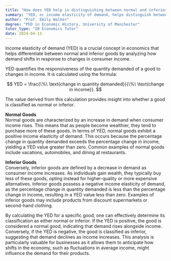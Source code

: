 ```yaml
---
title: "How does YED help in distinguishing between normal and inferior goods?"
summary: "YED, or income elasticity of demand, helps distinguish between normal and inferior goods by indicating how demand changes with income."
author: "Prof. Emily Walker"
degree: "PhD in Economic History, University of Manchester"
tutor_type: "IB Economics Tutor"
date: 2024-04-13
---
```


Income elasticity of demand (YED) is a crucial concept in economics that helps differentiate between normal and inferior goods by analyzing how demand shifts in response to changes in consumer income.

YED quantifies the responsiveness of the quantity demanded of a good to changes in income. It is calculated using the formula:

$$
YED = \frac{\%\ \text{change in quantity demanded}}{\%\ \text{change in income}}.
$$

The value derived from this calculation provides insight into whether a good is classified as normal or inferior.

**Normal Goods**  
Normal goods are characterized by an increase in demand when consumer income rises. This means that as people become wealthier, they tend to purchase more of these goods. In terms of YED, normal goods exhibit a positive income elasticity of demand. This occurs because the percentage change in quantity demanded exceeds the percentage change in income, yielding a YED value greater than zero. Common examples of normal goods include vacations, automobiles, and dining at restaurants.

**Inferior Goods**  
Conversely, inferior goods are defined by a decrease in demand as consumer income increases. As individuals gain wealth, they typically buy less of these goods, opting instead for higher-quality or more expensive alternatives. Inferior goods possess a negative income elasticity of demand, as the percentage change in quantity demanded is less than the percentage change in income, resulting in a YED value less than zero. Examples of inferior goods may include products from discount supermarkets or second-hand clothing.

By calculating the YED for a specific good, one can effectively determine its classification as either normal or inferior. If the YED is positive, the good is considered a normal good, indicating that demand rises alongside income. Conversely, if the YED is negative, the good is classified as inferior, suggesting that demand declines as income increases. This analysis is particularly valuable for businesses as it allows them to anticipate how shifts in the economy, such as fluctuations in average income, might influence the demand for their products.
    